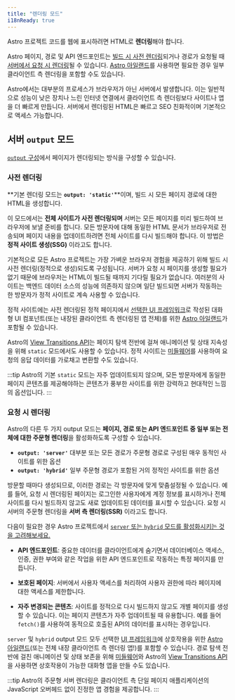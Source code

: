 ```yaml
---
title: "렌더링 모드"
i18nReady: true
---
```


Astro 프로젝트 코드를 웹에 표시하려면 HTML로 **렌더링**해야 합니다.

Astro 페이지, 경로 및 API 엔드포인트는 [빌드 시 사전 렌더링](#사전-렌더링)되거나 경로가 요청될 때 [서버에서 요청 시 렌더링](#요청-시-렌더링)될 수 있습니다. [Astro 아일랜드](/ko/concepts/islands/)를 사용하면 필요한 경우 일부 클라이언트 측 렌더링을 포함할 수도 있습니다.

Astro에서는 대부분의 프로세스가 브라우저가 아닌 서버에서 발생합니다. 이는 일반적으로 성능이 낮은 장치나 느린 인터넷 연결에서 클라이언트 측 렌더링보다 사이트나 앱을 더 빠르게 만듭니다. 서버에서 렌더링된 HTML은 빠르고 SEO 친화적이며 기본적으로 액세스 가능합니다.

## 서버 `output` 모드

[`output` 구성](/ko/reference/configuration-reference/#output)에서 페이지가 렌더링되는 방식을 구성할 수 있습니다.

### 사전 렌더링

**기본 렌더링 모드는 __`output: 'static'`__**이며, 빌드 시 모든 페이지 경로에 대한 HTML을 생성합니다.

이 모드에서는 **전체 사이트가 사전 렌더링되며** 서버는 모든 페이지를 미리 빌드하여 브라우저에 보낼 준비를 합니다. 모든 방문자에 대해 동일한 HTML 문서가 브라우저로 전송되며 페이지 내용을 업데이트하려면 전체 사이트를 다시 빌드해야 합니다. 이 방법은 **정적 사이트 생성(SSG)** 이라고도 합니다.

기본적으로 모든 Astro 프로젝트는 가장 가벼운 브라우저 경험을 제공하기 위해 빌드 시 사전 렌더링(정적으로 생성)되도록 구성됩니다. 서버가 요청 시 페이지를 생성할 필요가 없기 때문에 브라우저는 HTML이 빌드될 때까지 기다릴 필요가 없습니다. 여러분의 사이트는 백엔드 데이터 소스의 성능에 의존하지 않으며 일단 빌드되면 서버가 작동하는 한 방문자가 정적 사이트로 계속 사용할 수 있습니다.

정적 사이트에는 사전 렌더링된 정적 페이지에서 [선택한 UI 프레임워크](/ko/basics/framework-components/)로 작성된 대화형 UI 컴포넌트(또는 내장된 클라이언트 측 렌더링된 앱 전체)를 위한 [Astro 아일랜드](/ko/concepts/islands/)가 포함될 수 있습니다.

Astro의 [View Transitions API](/ko/guides/view-transitions/)는 페이지 탐색 전반에 걸쳐 애니메이션 및 상태 지속성을 위해 `static` 모드에서도 사용할 수 있습니다. 정적 사이트는 [미들웨어](/ko/guides/middleware/)를 사용하여 요청의 응답 데이터를 가로채고 변환할 수도 있습니다.

:::tip
Astro의 기본 `static` 모드는 자주 업데이트되지 않으며, 모든 방문자에게 동일한 페이지 콘텐츠를 제공해야하는 콘텐츠가 풍부한 사이트를 위한 강력하고 현대적인 느낌의 옵션입니다.
:::

### 요청 시 렌더링

Astro의 다른 두 가지 output 모드는 **페이지, 경로 또는 API 엔드포인트 중 일부 또는 전체에 대한 주문형 렌더링**을 활성화하도록 구성할 수 있습니다.
  - __`output: 'server'`__ 대부분 또는 모든 경로가 주문형 경로로 구성된 매우 동적인 사이트를 위한 옵션
  - __`output: 'hybrid'`__ 일부 주문형 경로가 포함된 거의 정적인 사이트를 위한 옵션

방문할 때마다 생성되므로, 이러한 경로는 각 방문자에 맞게 맞춤설정될 수 있습니다. 예를 들어, 요청 시 렌더링된 페이지는 로그인한 사용자에게 계정 정보를 표시하거나 전체 사이트를 다시 빌드하지 않고도 새로 업데이트된 데이터를 표시할 수 있습니다. 요청 시 서버의 주문형 렌더링을 **서버 측 렌더링(SSR)** 이라고도 합니다.

다음이 필요한 경우 Astro 프로젝트에서 [`server` 또는 `hybrid` 모드를 활성화시키는 것을 고려해보세요.](/ko/guides/server-side-rendering/#주문형-서버-렌더링-활성화) 

- **API 엔드포인트**: 중요한 데이터를 클라이언트에게 숨기면서 데이터베이스 액세스, 인증, 권한 부여와 같은 작업을 위한 API 엔드포인트로 작동하는 특정 페이지를 만듭니다.

- **보호된 페이지**: 서버에서 사용자 액세스를 처리하여 사용자 권한에 따라 페이지에 대한 액세스를 제한합니다.

- **자주 변경되는 콘텐츠**: 사이트를 정적으로 다시 빌드하지 않고도 개별 페이지를 생성할 수 있습니다. 이는 페이지 콘텐츠가 자주 업데이트될 때 유용합니다. 예를 들어 `fetch()`를 사용하여 동적으로 호출된 API의 데이터를 표시하는 경우입니다.

`server` 및 `hybrid` output 모드 모두 선택한 [UI 프레임워크](/ko/basics/framework-components/)에 상호작용을 위한 [Astro 아일랜드](/ko/concepts/islands/)(또는 전체 내장 클라이언트 측 렌더링 앱!)를 포함할 수 있습니다. 경로 탐색 전반에 걸친 애니메이션 및 상태 보존을 위해 [미들웨어](/ko/guides/middleware/)와 Astro의 [View Transitions API](/ko/guides/view-transitions/)을 사용하면 상호작용이 가능한 대화형 앱을 만들 수도 있습니다.

:::tip
Astro의 주문형 서버 렌더링은 클라이언트 측 단일 페이지 애플리케이션의 JavaScript 오버헤드 없이 진정한 앱 경험을 제공합니다.
:::
